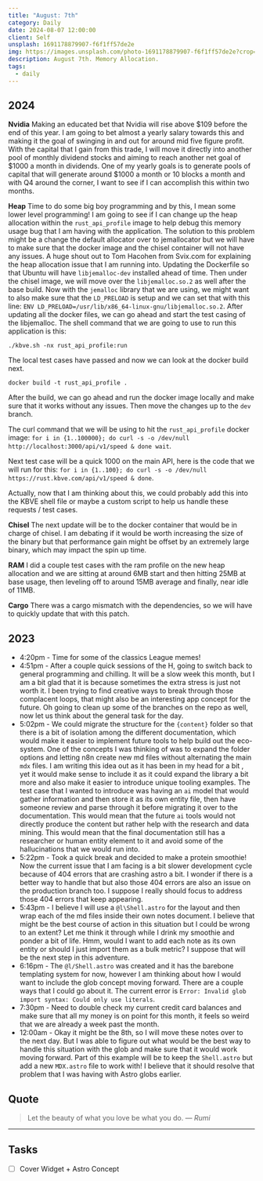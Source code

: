 ```yaml
---
title: "August: 7th"
category: Daily
date: 2024-08-07 12:00:00
client: Self
unsplash: 1691178879907-f6f1ff57de2e
img: https://images.unsplash.com/photo-1691178879907-f6f1ff57de2e?crop=entropy&cs=srgb&fm=jpg&ixid=MnwzNjM5Nzd8MHwxfHJhbmRvbXx8fHx8fHx8fDE2ODE3NDg2ODY&ixlib=rb-4.0.3&q=85
description: August 7th. Memory Allocation.
tags:
  - daily
---
```


## 2024

**Nvidia**
Making an educated bet that Nvidia will rise above $109 before the end of this year.
I am going to bet almost a yearly salary towards this and making it the goal of swinging in and out for around mid five figure profit.
With the capital that I gain from this trade, I will move it directly into another pool of monthly dividend stocks and aiming to reach another net goal of $1000 a month in dividends.
One of my yearly goals is to generate pools of capital that will generate around $1000 a month or 10 blocks a month and with Q4 around the corner, I want to see if I can accomplish this within two months.

**Heap**
Time to do some big boy programming and by this, I mean some lower level programming!
I am going to see if I can change up the heap allocation within the `rust_api_profile` image to help debug this memory usage bug that I am having with the application.
The solution to this problem might be a change the default allocator over to jemallocator but we will have to make sure that the docker image and the chisel container will not have any issues.
A huge shout out to Tom Hacohen from Svix.com for explaining the heap allocation issue that I am running into.
Updating the Dockerfile so that Ubuntu will have `libjemalloc-dev` installed ahead of time.
Then under the chisel image, we will move over the `libjemalloc.so.2` as well after the base build.
Now with the `jemalloc` library that we are using, we might want to also make sure that the `LD_PRELOAD` is setup and we can set that with this line:
`ENV LD_PRELOAD=/usr/lib/x86_64-linux-gnu/libjemalloc.so.2`.
After updating all the docker files, we can go ahead and start the test casing of the libjemalloc.
The shell command that we are going to use to run this application is this:

```shell
./kbve.sh -nx rust_api_profile:run
```

The local test cases have passed and now we can look at the docker build next.

```shell
docker build -t rust_api_profile .
```

After the build, we can go ahead and run the docker image locally and make sure that it works without any issues.
Then move the changes up to the `dev` branch.

The curl command that we will be using to hit the `rust_api_profile` docker image: `for i in {1..100000}; do curl -s -o /dev/null http://localhost:3000/api/v1/speed & done wait`.

Next test case will be a quick 1000 on the main API, here is the code that we will run for this:
`for i in {1..100}; do curl -s -o /dev/null https://rust.kbve.com/api/v1/speed & done`.

Actually, now that I am thinking about this, we could probably add this into the KBVE shell file or maybe a custom script to help us handle these requests / test cases.


**Chisel**
The next update will be to the docker container that would be in charge of chisel.
I am debating if it would be worth increasing the size of the binary but that performance gain might be offset by an extremely large binary, which may impact the spin up time.

**RAM**
I did a couple test cases with the ram profile on the new heap allocation and we are sitting at around 6MB start and then hitting 25MB at base usage, then leveling off to around 15MB average and finally, near idle of 11MB.

**Cargo**
There was a cargo mismatch with the dependencies, so we will have to quickly update that with this patch.


<Adsense />

## 2023
- 4:20pm - Time for some of the classics League memes! 
- 4:51pm - After a couple quick sessions of the H, going to switch back to general programming and chilling. It will be a slow week this month, but I am a bit glad that it is because sometimes the extra stress is just not worth it. I been trying to find creative ways to break through those complacent loops, that might also be an interesting app concept for the future. Oh going to clean up some of the branches on the repo as well, now let us think about the general task for the day.
- 5:02pm - We could migrate the structure for the `{content}` folder so that there is a bit of isolation among the different documentation, which would make it easier to implement future tools to help build out the eco-system. One of the concepts I was thinking of was to expand the folder options and letting n8n create new md files without alternating the main `mdx` files. I am writing this idea out as it has been in my head for a bit , yet it would make sense to include it as it could expand the library a bit more and also make it easier to introduce unique tooling examples. The test case that I wanted to introduce was having an `ai` model that would gather information and then store it as its own entity file, then have someone review and parse through it before migrating it over to the documentation. This would mean that the future `ai` tools would not directly produce the content but rather help with the research and data mining. This would mean that the final documentation still has a researcher or human entity element to it and avoid some of the hallucinations that we would run into.  
- 5:22pm - Took a quick break and decided to make a protein smoothie! Now the current issue that I am facing is a bit slower development cycle because of 404 errors that are crashing astro a bit. I wonder if there is a better way to handle that but also those 404 errors are also an issue on the production branch too. I suppose I really should focus to address those 404 errors that keep appearing.
- 5:43pm - I believe I will use a `@l\Shell.astro` for the layout and then wrap each of the md files inside their own notes document. I believe that might be the best course of action in this situation but I could be wrong to an extent? Let me think it through while I drink my smoothie and ponder a bit of life. Hmm, would I want to add each note as its own entity or should I just import them as a bulk metric? I suppose that will be the next step in this adventure.
- 6:16pm - The `@l/Shell.astro` was created and it has the barebone templating system for now, however I am thinking about how I would want to include the glob concept moving forward. There are a couple ways that I could go about it. The current error is `Error: Invalid glob import syntax: Could only use literals`.
- 7:30pm - Need to double check my current credit card balances and make sure that all my money is on point for this month, it feels so weird that we are already a week past the month. 
- 12:00am - Okay it might be the 8th, so I will move these notes over to the next day. But I was able to figure out what would be the best way to handle this situation with the glob and make sure that it would work moving forward. Part of this example will be to keep the `Shell.astro` but add a new `MDX.astro` file to work with! I believe that it should resolve that problem that I was having with Astro globs earlier. 

## Quote

> Let the beauty of what you love be what you do.
> — <cite>Rumi</cite>

---

## Tasks

- [ ] Cover Widget + Astro Concept